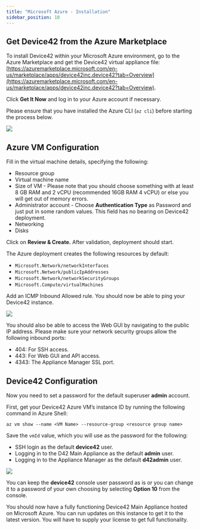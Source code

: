 ```yaml
---
title: "Microsoft Azure - Installation"
sidebar_position: 10
---
```


## Get Device42 from the Azure Marketplace

To install Device42 within your Microsoft Azure environment, go to the Azure Marketplace and get the Device42 virtual appliance file: [https://azuremarketplace.microsoft.com/en-us/marketplace/apps/device42inc.device42?tab=Overview](https://azuremarketplace.microsoft.com/en-us/marketplace/apps/device42inc.device42?tab=Overview).

Click **Get It Now** and log in to your Azure account if necessary.

Please ensure that you have installed the Azure CLI (`az cli`) before starting the process below.

![](/assets/images/Azure-Marketplace-Device42.png)

## Azure VM Configuration

Fill in the virtual machine details, specifying the following:

- Resource group
- Virtual machine name
- Size of VM - Please note that you should choose something with at least 8 GB RAM and 2 vCPU (recommended 16GB RAM 4 vCPU) or else you will get out of memory errors.
- Administrator account - Choose **Authentication Type** as Password and just put in some random values. This field has no bearing on Device42 deployment.
- Networking
- Disks

Click on **Review & Create.** After validation, deployment should start.

The Azure deployment creates the following resources by default:

- `Microsoft.Network/networkInterfaces`
- `Microsoft.Network/publicIpAddresses`
- `Microsoft.Network/networkSecurityGroups`
- `Microsoft.Compute/virtualMachines`

Add an ICMP Inbound Allowed rule. You should now be able to ping your Device42 instance.

![](/assets/images/WEB-316_Az-Install-ICMP-page.png)

You should also be able to access the Web GUI by navigating to the public IP address. Please make sure your network security groups allow the following inbound ports:

- 404: For SSH access.
- 443: For Web GUI and API access.
- 4343: The Appliance Manager SSL port.

## Device42 Configuration

Now you need to set a password for the default superuser **admin** account.

First, get your Device42 Azure VM’s instance ID by running the following command in Azure Shell:
  
```
az vm show --name <VM Name> --resource-group <resource group name>
```

Save the `vmId` value, which you will use as the password for the following:

- SSH login as the default **device42** user.
- Logging in to the D42 Main Appliance as the default **admin** user.
- Logging in to the Appliance Manager as the default **d42admin** user.

![](/assets/images/WEB-316_Az-Install-Az-shell-2.png)

You can keep the **device42** console user password as is or you can change it to a password of your own choosing by selecting **Option 10** from the console.

You should now have a fully functioning Device42 Main Appliance hosted on Microsoft Azure. You can run updates on this instance to get it to the latest version. You will have to supply your license to get full functionality.
